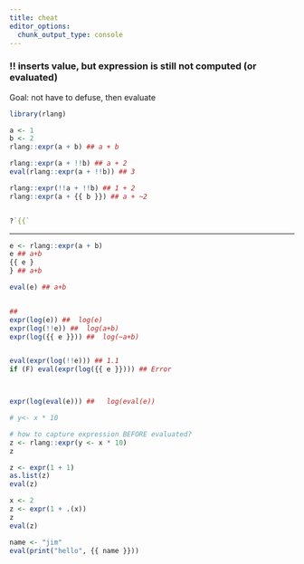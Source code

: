 ```yaml
---
title: cheat
editor_options: 
  chunk_output_type: console
---
```


### !! inserts value, but expression is still not computed (or evaluated)
Goal:  not have to defuse, then evaluate
```r
library(rlang)

a <- 1
b <- 2
rlang::expr(a + b) ## a + b

rlang::expr(a + !!b) ## a + 2
eval(rlang::expr(a + !!b)) ## 3

rlang::expr(!!a + !!b) ## 1 + 2
rlang::expr(a + {{ b }}) ## a + ~2


?`{{`
```

---

```r
e <- rlang::expr(a + b)
e ## a+b
{{ e }
} ## a+b

eval(e) ## a+b


##
expr(log(e)) ##  log(e)
expr(log(!!e)) ##  log(a+b)
expr(log({{ e }})) ##  log(~a+b)


eval(expr(log(!!e))) ## 1.1
if (F) eval(expr(log({{ e }}))) ## Error



expr(log(eval(e))) ##   log(eval(e))
```

```r
# y<- x * 10

# how to capture expression BEFORE evaluated?
z <- rlang::expr(y <- x * 10)
z

z <- expr(1 + 1)
as.list(z)
eval(z)

x <- 2
z <- expr(1 + .(x))
z
eval(z)

name <- "jim"
eval(print("hello", {{ name }}))
```

